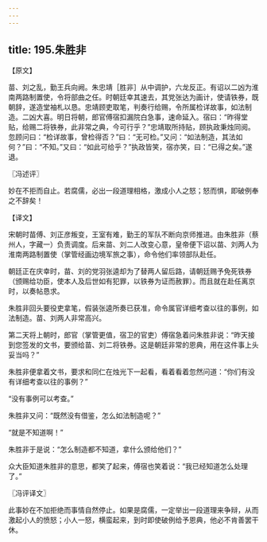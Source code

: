 ```yaml
---
---
---
```

title: 195.朱胜非
---



【原文】

苗、刘之乱，勤王兵向阙。朱忠靖［胜非］从中调护，六龙反正。有诏以二凶为淮南两路制置使，令将部曲之任。时朝廷幸其速去，其党张达为画计，使请铁券，既朝辞，遂造堂袖札以恳。忠靖顾吏取笔，判奏行给赐，令所属检详故事，如法制造。二凶大喜。明日将朝，郎官傅宿扣漏院白急事，速命延入。宿曰：“昨得堂贴，给赐二将铁券，此非常之典，今可行乎？”忠靖取所持贴，顾执政秉烛同阅。忽顾问曰：“检详故事，曾检得否？”曰：“无可检。”又问：“如法制造，其法如何？”曰：“不知。”又曰：“如此可给乎？”执政皆笑，宿亦笑，曰：“已得之矣。”遂退。

〖冯述评〗

妙在不拒而自止。若腐儒，必出一段道理相格，激成小人之怒；怒而惧，即破例奉之不辞矣！

【译文】

宋朝时苗傅、刘正彦叛变，王室有难，勤王的军队不断向京师推进。由朱胜非（蔡州人，字藏一）负责调度。后来苗、刘二人改变心意，皇帝便下诏以苗、刘两人为淮南两路制置使（掌管经画边境军旅之事），命令他们率领部队赴任。

朝廷正在庆幸时，苗、刘的党羽张逵却为了替两人留后路，请朝廷赐予免死铁券（颁赐给功臣，使本人及后世如有犯罪，以铁券为证而赦罪）。而且就在赴任离京时，以奏帖恳求。

朱胜非回头要役吏拿笔，假装张逵所奏已获准，命令属官详细考查以往的事例，如法制造。苗、刘两人非常高兴。

第二天将上朝时，郎官（掌管更值，宿卫的官吏）傅宿急着问朱胜非说：“昨天接到您签发的文书，要颁给苗、刘二将铁券。这是朝廷非常的恩典，用在这件事上头妥当吗？”

朱胜非便拿着文书，要求和同仁在烛光下一起看，看着看着忽然问道：“你们有没有详细考查以往的事例？”

“没有事例可以考查。”

朱胜非又问：“既然没有借鉴，怎么如法制造呢？”

“就是不知道啊！”

朱胜非于是说：“怎么制造都不知道，拿什么颁给他们？”

众大臣知道朱胜非的意思，都笑了起来，傅宿也笑着说：“我已经知道怎么处理了。”

〖冯评译文〗

此事妙在不加拒绝而事情自然停止。如果是腐儒，一定举出一段道理来争辩，从而激起小人的愤怒；小人一怒，横蛮起来，到时即使破例给予恩典，他必不肯善罢干休。
